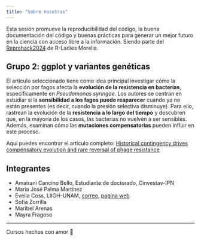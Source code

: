---
title: "Sobre nosotras"
---

Esta sesión promueve la reproducibilidad del código, la buena documentación del código y buenas prácticas para generar un mejor futuro en la ciencia con acceso libre a la información. Siendo parte del [Reprohack2024](https://github.com/R-Ladies-Morelia/Reprohack2024) de R-Ladies Morelia.

## Grupo 2: ggplot y variantes genéticas

El artículo seleccionado tiene como idea principal investigar cómo la selección por fagos afecta la **evolución de la resistencia en bacterias**, específicamente en *Pseudomonas syringae*. Los autores se centran en estudiar si la **sensibilidad a los fagos puede reaparecer** cuando ya no están presentes (es decir, cuando la presión selectiva disminuye). Para ello, rastrean la evolución de la **resistencia a lo largo del tiempo** y descubren que, en la mayoría de los casos, las bacterias no vuelven a ser sensibles. Además, examinan cómo las **mutaciones compensatorias** pueden influir en este proceso.

Aquí puedes encontrar el artículo completo: [Historical contingency drives compensatory evolution and rare reversal of phage resistance](https://academic.oup.com/mbe/article/39/9/msac182/6673247)

## Integrantes

- Amairani Cancino Bello, Estudiante de doctorado, Cinvestav-IPN
- María José Palma Martínez
- Evelia Coss, LIIGH-UNAM, [correo](ecoss@liigh.unam.mx), [pagina web](https://eveliacoss.github.io/)
- Sofia Zorrilla
- Maribel Arenas
- Mayra Fragoso

-----------------------------
Cursos hechos con amor 💜